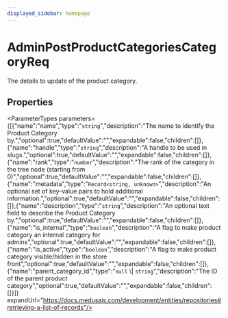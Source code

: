 ```yaml
---
displayed_sidebar: homepage
---
```



# AdminPostProductCategoriesCategoryReq

The details to update of the product category.

## Properties

<ParameterTypes parameters={[{"name":"name","type":"`string`","description":"The name to identify the Product Category by.","optional":true,"defaultValue":"","expandable":false,"children":[]},{"name":"handle","type":"`string`","description":"A handle to be used in slugs.","optional":true,"defaultValue":"","expandable":false,"children":[]},{"name":"rank","type":"`number`","description":"The rank of the category in the tree node (starting from 0)","optional":true,"defaultValue":"","expandable":false,"children":[]},{"name":"metadata","type":"`Record<string, unknown>`","description":"An optional set of key-value pairs to hold additional information.","optional":true,"defaultValue":"","expandable":false,"children":[]},{"name":"description","type":"`string`","description":"An optional text field to describe the Product Category by.","optional":true,"defaultValue":"","expandable":false,"children":[]},{"name":"is_internal","type":"`boolean`","description":"A flag to make product category an internal category for admins","optional":true,"defaultValue":"","expandable":false,"children":[]},{"name":"is_active","type":"`boolean`","description":"A flag to make product category visible/hidden in the store front","optional":true,"defaultValue":"","expandable":false,"children":[]},{"name":"parent_category_id","type":"`null` \\| `string`","description":"The ID of the parent product category","optional":true,"defaultValue":"","expandable":false,"children":[]}]} expandUrl="https://docs.medusajs.com/development/entities/repositories#retrieving-a-list-of-records"/>
